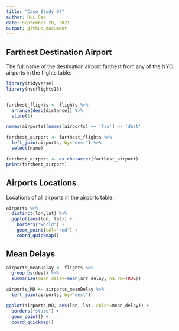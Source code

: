 ```yaml
---
title: "Case Study 04"
author: Hui Gao
date: September 28, 2021
output: github_document
---
```


## Farthest Destination Airport

The full name of the destination airport farthest from any of the NYC airports in the flights table.

```r
library(tidyverse)
library(nycflights13)


farthest_flights <- flights %>%
  arrange(desc(distance)) %>%
  slice(1)

names(airports)[names(airports) == 'faa'] <- 'dest'

farthest_airport <- farthest_flights %>%
  left_join(airports, by="dest") %>%
  select(name)

farthest_airport <- as.character(farthest_airport)
print(farthest_airport)
```

## Airports Locations

Locations of all airports in the airports table.

```r
airports %>%
  distinct(lon,lat) %>%
  ggplot(aes(lon, lat)) +
    borders("world") +
    geom_point(col="red") +
    coord_quickmap()
```

## Mean Delays

```r
airports_meanDelay <- flights %>%
  group_by(dest) %>%
  summarise(mean_delay=mean(arr_delay, na.rm=TRUE))

airports_MD <- airports_meanDelay %>%
  left_join(airports, by="dest")

ggplot(airports_MD, aes(lon, lat, color=mean_delay)) +
  borders("state") +
  geom_point() +
  coord_quickmap()
```